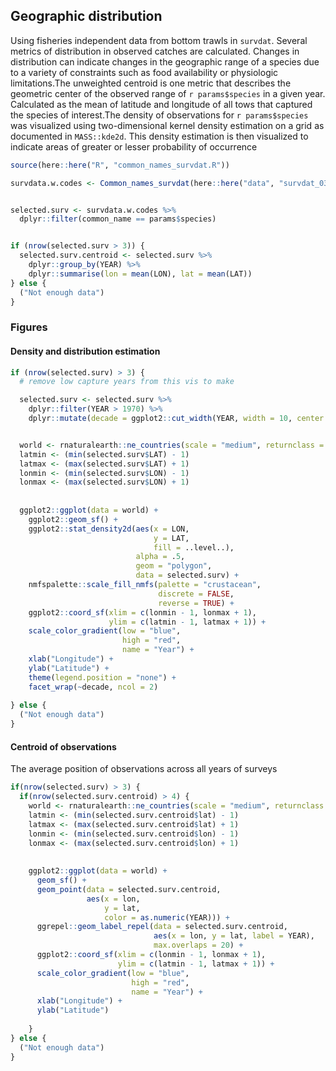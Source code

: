 ## Geographic distribution

Using fisheries independent data from bottom trawls in `survdat`. Several metrics of distribution in observed catches are calculated. Changes in distribution can indicate changes in the geographic range of a species due to a variety of constraints such as food availability or physiologic limitations.The unweighted centroid is one metric that describes the geometric center of the observed range of `r params$species` in a given year. Calculated as the mean of latitude and longitude of all tows that captured the species of interest.The density of observations for `r params$species` was visualized using two-dimensional kernel density estimation on a grid as documented in `MASS::kde2d`. This density estimation is then visualized to indicate areas of greater or lesser probability of occurrence 


```r
source(here::here("R", "common_names_survdat.R"))

survdata.w.codes <- Common_names_survdat(here::here("data", "survdat_03022021_B.RDS"))


selected.surv <- survdata.w.codes %>%
  dplyr::filter(common_name == params$species)


if (nrow(selected.surv > 3)) {
  selected.surv.centroid <- selected.surv %>%
    dplyr::group_by(YEAR) %>%
    dplyr::summarise(lon = mean(LON), lat = mean(LAT))
} else {
  ("Not enough data")
}
```
### Figures

#### Density and distribution estimation


```r
if (nrow(selected.surv) > 3) {
  # remove low capture years from this vis to make

  selected.surv <- selected.surv %>%
    dplyr::filter(YEAR > 1970) %>%
    dplyr::mutate(decade = ggplot2::cut_width(YEAR, width = 10, center = 1980))


  world <- rnaturalearth::ne_countries(scale = "medium", returnclass = "sf")
  latmin <- (min(selected.surv$LAT) - 1)
  latmax <- (max(selected.surv$LAT) + 1)
  lonmin <- (min(selected.surv$LON) - 1)
  lonmax <- (max(selected.surv$LON) + 1)
 
  
  ggplot2::ggplot(data = world) +
    ggplot2::geom_sf() +
    ggplot2::stat_density2d(aes(x = LON, 
                                y = LAT, 
                                fill = ..level..), 
                            alpha = .5, 
                            geom = "polygon", 
                            data = selected.surv) +
    nmfspalette::scale_fill_nmfs(palette = "crustacean", 
                                 discrete = FALSE, 
                                 reverse = TRUE) +
    ggplot2::coord_sf(xlim = c(lonmin - 1, lonmax + 1), 
                      ylim = c(latmin - 1, latmax + 1)) +
    scale_color_gradient(low = "blue", 
                         high = "red", 
                         name = "Year") +
    xlab("Longitude") +
    ylab("Latitude") +
    theme(legend.position = "none") +
    facet_wrap(~decade, ncol = 2)
  
} else {
  ("Not enough data")
}
```


#### Centroid of observations 

The average position of observations across all years of surveys 


```r
if(nrow(selected.surv) > 3) {
  if(nrow(selected.surv.centroid) > 4) {
    world <- rnaturalearth::ne_countries(scale = "medium", returnclass = "sf")
    latmin <- (min(selected.surv.centroid$lat) - 1)
    latmax <- (max(selected.surv.centroid$lat) + 1)
    lonmin <- (min(selected.surv.centroid$lon) - 1)
    lonmax <- (max(selected.surv.centroid$lon) + 1)
  
  
    ggplot2::ggplot(data = world) +
      geom_sf() +
      geom_point(data = selected.surv.centroid, 
                 aes(x = lon,
                     y = lat,
                     color = as.numeric(YEAR))) +
      ggrepel::geom_label_repel(data = selected.surv.centroid, 
                                aes(x = lon, y = lat, label = YEAR), 
                                max.overlaps = 20) +
      ggplot2::coord_sf(xlim = c(lonmin - 1, lonmax + 1), 
                        ylim = c(latmin - 1, latmax + 1)) +
      scale_color_gradient(low = "blue", 
                           high = "red", 
                           name = "Year") +
      xlab("Longitude") +
      ylab("Latitude")
  
    }
} else {
  ("Not enough data")
}
```

